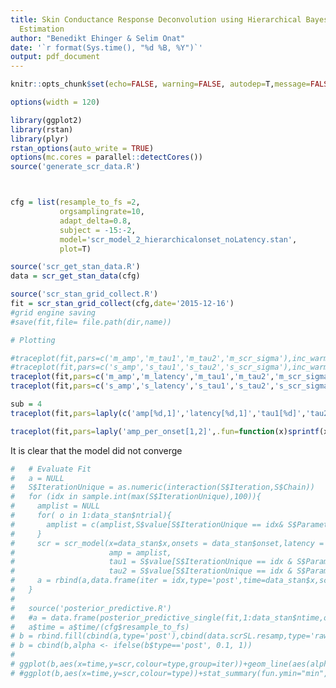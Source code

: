 ```yaml
---
title: Skin Conductance Response Deconvolution using Hierarchical Bayesian Posterior
  Estimation
author: "Benedikt Ehinger & Selim Onat"
date: '`r format(Sys.time(), "%d %B, %Y")`'
output: pdf_document
---
```

  
```r
knitr::opts_chunk$set(echo=FALSE, warning=FALSE, autodep=T,message=FALSE,cache=T,fig.width=12, fig.height=4) #usually fig height 8
```

```r
options(width = 120)
```

```r
library(ggplot2)
library(rstan)
library(plyr)
rstan_options(auto_write = TRUE)
options(mc.cores = parallel::detectCores())
source('generate_scr_data.R')



cfg = list(resample_to_fs =2,
           orgsamplingrate=10,
           adapt_delta=0.8,
           subject = -15:-2,
           model='scr_model_2_hierarchicalonset_noLatency.stan',
           plot=T)
```

```r
source('scr_get_stan_data.R')
data = scr_get_stan_data(cfg)
```

```r
source('scr_stan_grid_collect.R')
fit = scr_stan_grid_collect(cfg,date='2015-12-16')
#grid engine saving
#save(fit,file= file.path(dir,name))
```

```r
# Plotting

#traceplot(fit,pars=c('m_amp','m_tau1','m_tau2','m_scr_sigma'),inc_warmup=T)
#traceplot(fit,pars=c('s_amp','s_tau1','s_tau2','s_scr_sigma'),inc_warmup=T)
traceplot(fit,pars=c('m_amp','m_latency','m_tau1','m_tau2','m_scr_sigma'),inc_warmup=T)
traceplot(fit,pars=c('s_amp','s_latency','s_tau1','s_tau2','s_scr_sigma'),inc_warmup=T)

sub = 4
traceplot(fit,pars=laply(c('amp[%d,1]','latency[%d,1]','tau1[%d]','tau2[%d]','scr_sigma[%d]'),.fun=function(x)sprintf(x,sub)),inc_warmup=T)

traceplot(fit,pars=laply('amp_per_onset[1,2]',.fun=function(x)sprintf(x,sub)),inc_warmup=T)


```
It is clear that the model did not converge
```r
#   # Evaluate Fit
#   a = NULL
#   S$IterationUnique = as.numeric(interaction(S$Iteration,S$Chain))
#   for (idx in sample.int(max(S$IterationUnique),100)){
#     amplist = NULL
#     for( o in 1:data_stan$ntrial){
#       amplist = c(amplist,S$value[S$IterationUnique == idx& S$Parameter == paste0('amp_per_onset.1.',o,'.')])
#     }
#     scr = scr_model(x=data_stan$x,onsets = data_stan$onset,latency = rep(S$value[S$IterationUnique == idx & S$Parameter=='latency.1.'],data_stan$ntrial),
#                     amp = amplist,
#                     tau1 = S$value[S$IterationUnique == idx & S$Parameter=='tau1'],
#                     tau2 = S$value[S$IterationUnique == idx & S$Parameter=='tau2'])
#     a = rbind(a,data.frame(iter = idx,type='post',time=data_stan$x,scr=scr))
#   }
#   
#   source('posterior_predictive.R')
#   #a = data.frame(posterior_predictive_single(fit,1:data_stan$ntime,onsets=data.frame(onset=data_stan$onset,condition=1)))
#   a$time = a$time/(cfg$resample_to_fs)
# b = rbind.fill(cbind(a,type='post'),cbind(data.scrSL.resamp,type='raw'))
# b = cbind(b,alpha <- ifelse(b$type=='post', 0.1, 1))
# 
# ggplot(b,aes(x=time,y=scr,colour=type,group=iter))+geom_line(aes(alpha=alpha))
# #ggplot(b,aes(x=time,y=scr,colour=type))+stat_summary(fun.ymin="min",fun.ymax="max",fun.y=median,geom='errorbar')+geom_line()

```
